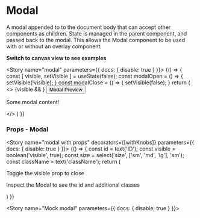 
<Meta title="Components|Modal" component={Modal} />

# Modal

A modal appended to to the document body that can accept other components as children. State is managed in the parent component, and passed back to the modal.
This allows the Modal component to be used with or without an overlay component.

**Switch to canvas view to see examples**

<Story name="modal" parameters={{ docs: { disable: true } }}>
  {() => {
    const [ visible, setVisible ] = useState(false);
    const modalOpen = () => {
      setVisible(!visible);
    }
    const modalClose = () => {
      setVisible(false);
    }
    return (
      <>
        {visible && <Overlay opacityLevel={0.3} onClose={modalClose} />}
        <Button id='preview-btn' variant='secondary' handleClick={modalOpen}>
          Modal Preview
        </Button>
        <Modal id='preview-modal' visible={visible} handleClose={modalClose} size="sm">
          <p>Some modal content!</p>
        </Modal>
      </>
    )
  }}
</Story>


### Props - Modal
<Props of={Modal} />

<Story name="modal with props" decorators={[withKnobs]} parameters={{ docs: { disable: true } }}>
  {() => {
    const id = text('ID');
    const visible = boolean('visible', true);
    const size = select('size', ['sm', 'md', 'lg'], 'sm');
    const className = text('className');
    return (
      <Modal id={id} visible={visible} className={className} size={size}>
        <p>Toggle the visible prop to close</p>
        <p>Inspect the Modal to see the id and additional classes</p>
      </Modal>
    )
  }}
</Story>

<Story name="Mock modal" parameters={{ docs: { disable: true } }}>
  <ModalView />
</Story>
